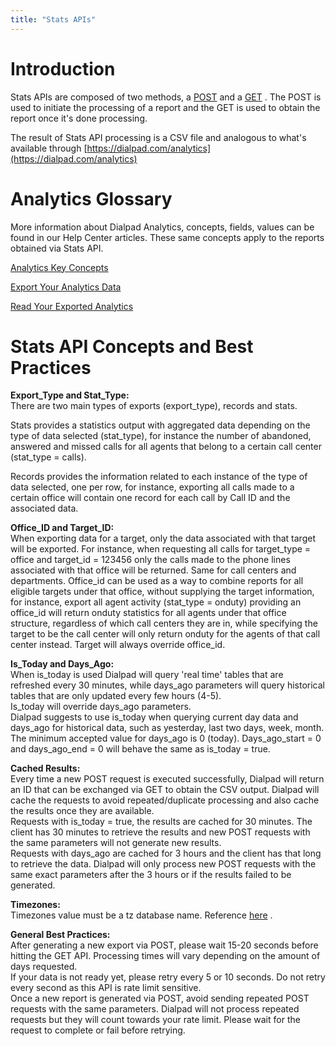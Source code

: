 ```yaml
---
title: "Stats APIs"
---
```

# Introduction

Stats APIs are composed of two methods, a [POST](/reference/statscreate)
 and a [GET](/reference/statsget)
. The POST is used to initiate the processing of a report and the GET is used to obtain the report once it's done processing.

The result of Stats API processing is a CSV file and analogous to what's available through [https://dialpad.com/analytics](https://dialpad.com/analytics)

# Analytics Glossary

More information about Dialpad Analytics, concepts, fields, values can be found in our Help Center articles. These same concepts apply to the reports obtained via Stats API.

[Analytics Key Concepts](https://help.dialpad.com/docs/analytics-key-concepts)

[Export Your Analytics Data](https://help.dialpad.com/docs/export-your-analytics-data)

[Read Your Exported Analytics](https://help.dialpad.com/docs/read-your-exported-analytics)

# Stats API Concepts and Best Practices

**Export\_Type and Stat\_Type:**  
There are two main types of exports (export\_type), records and stats.

Stats provides a statistics output with aggregated data depending on the type of data selected (stat\_type), for instance the number of abandoned, answered and missed calls for all agents that belong to a certain call center (stat\_type = calls).

Records provides the information related to each instance of the type of data selected, one per row, for instance, exporting all calls made to a certain office will contain one record for each call by Call ID and the associated data.

**Office\_ID and Target\_ID:**  
When exporting data for a target, only the data associated with that target will be exported. For instance, when requesting all calls for target\_type = office and target\_id = 123456 only the calls made to the phone lines associated with that office will be returned. Same for call centers and departments. Office\_id can be used as a way to combine reports for all eligible targets under that office, without supplying the target information, for instance, export all agent activity (stat\_type = onduty) providing an office\_id will return onduty statistics for all agents under that office structure, regardless of which call centers they are in, while specifying the target to be the call center will only return onduty for the agents of that call center instead. Target will always override office\_id.

**Is\_Today and Days\_Ago:**  
When is\_today is used Dialpad will query 'real time' tables that are refreshed every 30 minutes, while days\_ago parameters will query historical tables that are only updated every few hours (4-5).  
Is\_today will override days\_ago parameters.  
Dialpad suggests to use is\_today when querying current day data and days\_ago for historical data, such as yesterday, last two days, week, month.  
The minimum accepted value for days\_ago is 0 (today). Days\_ago\_start = 0 and days\_ago\_end = 0 will behave the same as is\_today = true.

**Cached Results:**  
Every time a new POST request is executed successfully, Dialpad will return an ID that can be exchanged via GET to obtain the CSV output. Dialpad will cache the requests to avoid repeated/duplicate processing and also cache the results once they are available.  
Requests with is\_today = true, the results are cached for 30 minutes. The client has 30 minutes to retrieve the results and new POST requests with the same parameters will not generate new results.  
Requests with days\_ago are cached for 3 hours and the client has that long to retrieve the data. Dialpad will only process new POST requests with the same exact parameters after the 3 hours or if the results failed to be generated.

**Timezones:**  
Timezones value must be a tz database name. Reference [here](https://en.wikipedia.org/wiki/List_of_tz_database_time_zones)
.

**General Best Practices:**  
After generating a new export via POST, please wait 15-20 seconds before hitting the GET API. Processing times will vary depending on the amount of days requested.  
If your data is not ready yet, please retry every 5 or 10 seconds. Do not retry every second as this API is rate limit sensitive.  
Once a new report is generated via POST, avoid sending repeated POST requests with the same parameters. Dialpad will not process repeated requests but they will count towards your rate limit. Please wait for the request to complete or fail before retrying.

